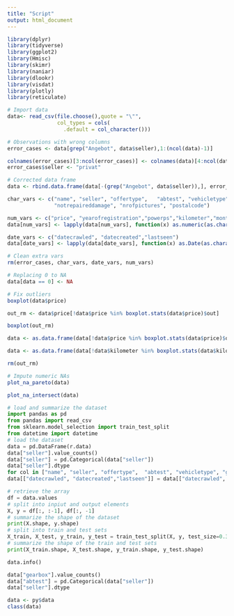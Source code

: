 ```yaml
---
title: "Script"
output: html_document
---
```


```r
library(dplyr)
library(tidyverse)
library(ggplot2)
library(Hmisc)
library(skimr)
library(naniar)
library(dlookr)
library(visdat)
library(plotly)
library(reticulate)
```

```r
# Import data
data<- read_csv(file.choose(),quote = "\"",
                col_types = cols(
                  .default = col_character()))

# Observations with wrong columns
error_cases <- data[grep("Angebot", data$seller),1:(ncol(data)-1)]

colnames(error_cases)[3:ncol(error_cases)] <- colnames(data)[4:ncol(data)]
error_cases$seller <- "privat"

# Corrected data frame
data <- rbind.data.frame(data[-(grep("Angebot", data$seller)),], error_cases)

char_vars <- c("name", "seller", "offertype",	"abtest", "vehicletype", "gearbox", "model", "fueltype", "brand", 
               "notrepaireddamage", "nrofpictures", "postalcode")

num_vars <- c("price", "yearofregistration","powerps","kilometer","monthofregistration")
data[num_vars] <- lapply(data[num_vars], function(x) as.numeric(as.character(x)))

date_vars <- c("datecrawled", "datecreated","lastseen")
data[date_vars] <- lapply(data[date_vars], function(x) as.Date(as.character(x)))

# Clean extra vars
rm(error_cases, char_vars, date_vars, num_vars)
```

```r
# Replacing 0 to NA
data[data == 0] <- NA

# Fix outliers
boxplot(data$price)

out_rm <- data$price[!data$price %in% boxplot.stats(data$price)$out]

boxplot(out_rm)

data <- as.data.frame(data[!data$price %in% boxplot.stats(data$price)$out,])

data <- as.data.frame(data[!data$kilometer %in% boxplot.stats(data$kilometer)$out,])

rm(out_rm)

# Impute numeric NAs
plot_na_pareto(data)

plot_na_intersect(data)
```

```python
# load and summarize the dataset
import pandas as pd
from pandas import read_csv
from sklearn.model_selection import train_test_split
from datetime import datetime
# load the dataset
data = pd.DataFrame(r.data)
data["seller"].value_counts()
data["seller"] = pd.Categorical(data["seller"])
data["seller"].dtype
for col in ["name", "seller", "offertype",	"abtest", "vehicletype", "gearbox", "model", "fueltype", "brand", "notrepaireddamage", "nrofpictures", "postalcode"]: data[col] = data[col].astype('str')
data[["datecrawled", "datecreated","lastseen"]] = data[["datecrawled", "datecreated","lastseen"]].apply(pd.to_datetime, format='%Y-%m-%d')

# retrieve the array
df = data.values
# split into inpiut and output elements
X, y = df[:, :-1], df[:, -1]
# summarize the shape of the dataset
print(X.shape, y.shape)
# split into train and test sets
X_train, X_test, y_train, y_test = train_test_split(X, y, test_size=0.33, random_state=1)
# summarize the shape of the train and test sets
print(X_train.shape, X_test.shape, y_train.shape, y_test.shape)

data.info()

data["gearbox"].value_counts()
data["abtest"] = pd.Categorical(data["seller"])
data["seller"].dtype

```







```r
data <- py$data
class(data)
```

